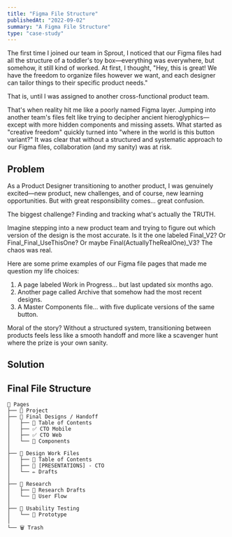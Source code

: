 ```yaml
---
title: "Figma File Structure"
publishedAt: "2022-09-02"
summary: "A Figma File Structure"
type: "case-study"
---
```



<ImageBlock
    src="https://i.imgur.com/KwZOERx.png"
    alt="Figma-File Structure"
    containerHeight="400"
/>

The first time I joined our team in Sprout, I noticed that our Figma files had all the structure of a toddler's toy box—everything was everywhere, but somehow, it still kind of worked. At first, I thought, "Hey, this is great! We have the freedom to organize files however we want, and each designer can tailor things to their specific product needs."

That is, until I was assigned to another cross-functional product team.

That's when reality hit me like a poorly named Figma layer. Jumping into another team's files felt like trying to decipher ancient hieroglyphics—except with more hidden components and missing assets. What started as "creative freedom" quickly turned into "where in the world is this button variant?" It was clear that without a structured and systematic approach to our Figma files, collaboration (and my sanity) was at risk.

## Problem

As a Product Designer transitioning to another product, I was genuinely excited—new product, new challenges, and of course, new learning opportunities. But with great responsibility comes… great confusion.

The biggest challenge? Finding and tracking what's actually the TRUTH.

Imagine stepping into a new product team and trying to figure out which version of the design is the most accurate. Is it the one labeled Final_V2? Or Final_Final_UseThisOne? Or maybe Final(ActuallyTheRealOne)\_V3? The chaos was real.

Here are some prime examples of our Figma file pages that made me question my life choices:

1. A page labeled Work in Progress… but last updated six months ago.
2. Another page called Archive that somehow had the most recent designs.
3. A Master Components file… with five duplicate versions of the same button.

Moral of the story? Without a structured system, transitioning between products feels less like a smooth handoff and more like a scavenger hunt where the prize is your own sanity.

## Solution

<div className="flex flex-col gap-4 mt-4">
    <SolutionCard
        number={1}
        title="Prefer Side Navigation"
        description="Users prefer a structured sidebar navigation system with a clear chronological order. Whether it's top-to-bottom or bottom-to-top doesn't matter as long as it's well-labeled."
    />
    <SolutionCard
        number={2}
        title="Importance of Research"
        description="PMs and designers need a dedicated space to track and access all research materials, ensuring informed design decisions."
    />
    <SolutionCard
        number={3}
        title="Tracking History"
        description="Users want visibility into the evolution of designs. Having a clear version history allows them to understand past iterations and trade-offs."
    />
    <SolutionCard
        number={4}
        title="Components"
        description="Developers need a single source of truth for design components to ensure consistency and efficient coding."
    />
    <SolutionCard
        number={5}
        title="Motivation"
        description="Developers and PMs prefer not to search for the correct Figma file manually. They want a clear system that indicates the final version to save time."
    />
</div>

## Final File Structure

```
📁 Pages
├── 📄 Project
├── 📁 Final Designs / Handoff
│   ├── 📑 Table of Contents
│   ├── ✅ CTO Mobile
│   ├── ✅ CTO Web
│   └── 💎 Components
│
├── 📁 Design Work Files
│   ├── 📑 Table of Contents
│   ├── 🎨 [PRESENTATIONS] - CTO
│   └── ✏️ Drafts
│
├── 📁 Research
│   ├── 🧠 Research Drafts
│   └── 🔄 User Flow
│
├── 📁 Usability Testing
│   └── 📱 Prototype
│
└── 🗑️ Trash
```
